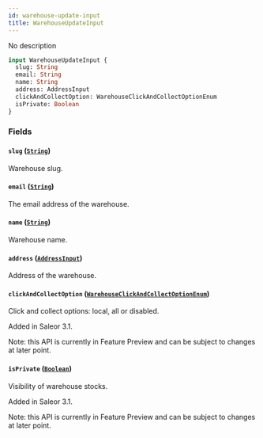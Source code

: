 ```yaml
---
id: warehouse-update-input
title: WarehouseUpdateInput
---
```



No description

```graphql
input WarehouseUpdateInput {
  slug: String
  email: String
  name: String
  address: AddressInput
  clickAndCollectOption: WarehouseClickAndCollectOptionEnum
  isPrivate: Boolean
}
```


### Fields

#### `slug` ([`String`](../../../developer/api-reference/scalars/string))

Warehouse slug.


#### `email` ([`String`](../../../developer/api-reference/scalars/string))

The email address of the warehouse.


#### `name` ([`String`](../../../developer/api-reference/scalars/string))

Warehouse name.


#### `address` ([`AddressInput`](../../../developer/api-reference/inputs/address-input))

Address of the warehouse.


#### `clickAndCollectOption` ([`WarehouseClickAndCollectOptionEnum`](../../../developer/api-reference/enums/warehouse-click-and-collect-option-enum))

Click and collect options: local, all or disabled.

Added in Saleor 3.1.

Note: this API is currently in Feature Preview and can be subject to changes at later point.


#### `isPrivate` ([`Boolean`](../../../developer/api-reference/scalars/boolean))

Visibility of warehouse stocks.

Added in Saleor 3.1.

Note: this API is currently in Feature Preview and can be subject to changes at later point.




